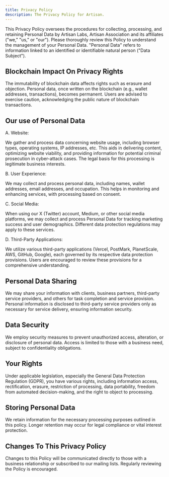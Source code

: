 ```yaml
---
title: Privacy Policy
description: The Privacy Policy for Artisan.
---
```


This Privacy Policy oversees the procedures for collecting, processing, and retaining Personal Data by Artisan Labs, Artisan Association and its affiliates 
("we," "us," or "our"). Please thoroughly review this Policy to understand the management of your Personal Data. "Personal Data" refers to information linked 
to an identified or identifiable natural person ("Data Subject").

## Blockchain Impact On Privacy Rights 

The immutability of blockchain data affects rights such as erasure and objection. Personal data, once written on the blockchain (e.g., wallet addresses, 
transactions), becomes permanent. Users are advised to exercise caution, acknowledging the public nature of blockchain transactions.

## Our use of Personal Data 

A. Website:

We gather and process data concerning website usage, including browser types, operating systems, IP addresses, etc. This aids in delivering content, 
optimizing website viability, and providing information for potential criminal prosecution in cyber-attack cases. The legal basis for this processing is 
legitimate business interests.

B. User Experience:

We may collect and process personal data, including names, wallet addresses, email addresses, and 
occupation. This helps in monitoring and enhancing services, with processing based on consent.

C. Social Media:

When using our X (Twitter) account, Medium, or other social media platforms, we may collect and process Personal Data for tracking marketing success and user 
demographics. Different data protection regulations may apply to these services.

D. Third-Party Applications:

We utilize various third-party applications (Vercel, PostMark, PlanetScale, AWS, GitHub, Google), each governed by its respective data protection provisions. 
Users are encouraged to review these provisions for a comprehensive understanding.

## Personal Data Sharing

We may share your information with clients, business partners, third-party service providers, and others for task completion and service provision. Personal 
information is disclosed to third-party service providers only as necessary for service delivery, ensuring information security.

## Data Security

We employ security measures to prevent unauthorized access, alteration, or disclosure of personal data. Access is limited to those with a business need, subject 
to confidentiality obligations.

## Your Rights

Under applicable legislation, especially the General Data Protection Regulation (GDPR), you have various rights, including information access, rectification, 
erasure, restriction of processing, data portability, freedom from automated decision-making, and the right to object to processing.

## Storing Personal Data 

We retain information for the necessary processing purposes outlined in this policy. Longer retention may occur for legal compliance or vital interest protection.

## Changes To This Privacy Policy 

Changes to this Policy will be communicated directly to those with a business relationship or subscribed to our mailing lists. Regularly reviewing the Policy is encouraged.